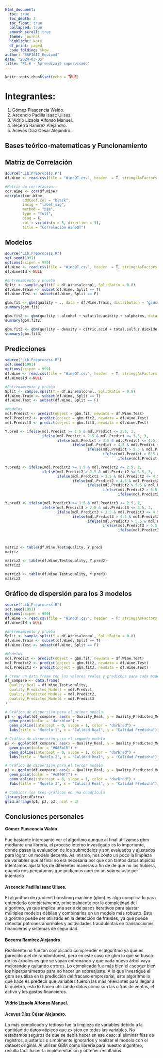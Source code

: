 ```yaml
---
html_document:
  toc: true
  toc_depth: 3
  toc_float: true
  collapsed: true
  smooth_scroll: true
  theme: journal
  highlight: kate
  df_print: paged
  code_folding: show
author: "SSPIAII_Equipo4"
date: "2024-03-05"
title: "P1.6 - Aprendizaje supervisado"
---
```


```r
knitr::opts_chunk$set(echo = TRUE)
```

# Integrantes:<br> 
  1. Gómez Plascencia Waldo.<br>
  2. Ascencio Padilla Isaac Ulises.<br>
  3. Vidrio Lizaola Alfonso Manuel.<br>
  4. Becerra Ramírez Alejandro.<br>
  5. Aceves Díaz César Alejandro.<br>

## Bases teórico-matematicas y Funcionamiento



## Matriz de Correlación
```r
source("Lib.Preprocess.R")
df.Wine <- read.csv(file = "WineQT.csv", header  = T, stringsAsFactors = F)

#Matriz de correlación.
cor.Wine <- cor(df.Wine)
corrplot(cor.Wine,
        addCoef.col = "black",
        insig = "label_sig",
        method = "pie",
        type = "full",
        diag = F,
        col = viridis(n = 5, direction = 1),
        title = "Correlación WineQT")


```

## Modelos
```r
source("Lib.Preprocess.R")
set.seed(1991)
options(scipen = 999)
df.Wine <- read.csv(file = "WineQT.csv", header  = T, stringsAsFactors = F)
df.Wine$Id <-NULL

#Entrenamiento y prueba
Split <- sample.split(Y = df.Wine$alcohol, SplitRatio = 0.8)
df.Wine.Train <- subset(df.Wine, Split == T)
df.Wine.Test <- subset(df.Wine, Split == F)

gbm.fit <- gbm(quality ~ ., data = df.Wine.Train, distribution = "gaussian", n.trees = 1000, interaction.depth = 3, shrinkage = 0.01, cv.folds = 5, verbose = T)
summary(gbm.fit)

gbm.fit2 <- gbm(quality ~ alcohol + volatile.acidity + sulphates, data = df.Wine.Train, distribution = "gaussian", n.trees = 1000, interaction.depth = 3, shrinkage = 0.01, cv.folds = 5, verbose = T)
summary(gbm.fit2)

gbm.fit3 <- gbm(quality ~ density + citric.acid + total.sulfur.dioxide, data = df.Wine.Train, distribution = "gaussian", n.trees = 1000, interaction.depth = 3, shrinkage = 0.01, cv.folds = 5, verbose = T)
summary(gbm.fit3)
```

## Predicciones
```r
source("Lib.Preprocess.R")
set.seed(1991)
options(scipen = 999)
df.Wine <- read.csv(file = "WineQT.csv", header  = T, stringsAsFactors = F)
df.Wine$Id <-NULL

#Entrenamiento y prueba
Split <- sample.split(Y = df.Wine$alcohol, SplitRatio = 0.8)
df.Wine.Train <- subset(df.Wine, Split == T)
df.Wine.Test <- subset(df.Wine, Split == F)

#Modelos
mdl.Predict <- predict(object = gbm.fit, newdata = df.Wine.Test)
mdl.Predict2 <- predict(object = gbm.fit2, newdata = df.Wine.Test)
mdl.Predict3 <- predict(object = gbm.fit3, newdata = df.Wine.Test)

Y.pred <- ifelse(mdl.Predict >= 1.5 & mdl.Predict <= 2.5, 2,
                 ifelse(mdl.Predict > 2.5 & mdl.Predict <= 3.5, 3,
                        ifelse(mdl.Predict > 3.5 & mdl.Predict <= 4.5, 4,
                               ifelse(mdl.Predict > 4.5 & mdl.Predict <= 5.5, 5,
                                      ifelse(mdl.Predict > 5.5 & mdl.Predict <= 6.5, 6,
                                             ifelse(mdl.Predict > 6.5 & mdl.Predict <= 7.5, 7,
                                                    ifelse(mdl.Predict > 7.5 & mdl.Predict <= 8.5, 8, NA)))))))

Y.pred2 <- ifelse(mdl.Predict2 >= 1.5 & mdl.Predict2 <= 2.5, 2,
                 ifelse(mdl.Predict2 > 2.5 & mdl.Predict2 <= 3.5, 3,
                        ifelse(mdl.Predict2 > 3.5 & mdl.Predict2 <= 4.5, 4,
                               ifelse(mdl.Predict2 > 4.5 & mdl.Predict2 <= 5.5, 5,
                                      ifelse(mdl.Predict2 > 5.5 & mdl.Predict2 <= 6.5, 6,
                                             ifelse(mdl.Predict2 > 6.5 & mdl.Predict2 <= 7.5, 7,
                                                    ifelse(mdl.Predict2 > 7.5 & mdl.Predict2 <= 8.5, 8, NA)))))))

Y.pred3 <- ifelse(mdl.Predict3 >= 1.5 & mdl.Predict3 <= 2.5, 2,
                 ifelse(mdl.Predict3 > 2.5 & mdl.Predict3 <= 3.5, 3,
                        ifelse(mdl.Predict3 > 3.5 & mdl.Predict3 <= 4.5, 4,
                               ifelse(mdl.Predict3 > 4.5 & mdl.Predict3 <= 5.5, 5,
                                      ifelse(mdl.Predict3 > 5.5 & mdl.Predict3 <= 6.5, 6,
                                             ifelse(mdl.Predict3 > 6.5 & mdl.Predict3 <= 7.5, 7,
                                                    ifelse(mdl.Predict3 > 7.5 & mdl.Predict3 <= 8.5, 8, NA)))))))



matriz <- table(df.Wine.Test$quality, Y.pred)
matriz

matriz2 <- table(df.Wine.Test$quality, Y.pred2)
matriz2

matriz3 <- table(df.Wine.Test$quality, Y.pred3)
matriz3
```

## Gráfico de dispersión para los 3 modelos
```r
source("Lib.Preprocess.R")
set.seed(1991)
options(scipen = 999)
df.Wine <- read.csv(file = "WineQT.csv", header  = T, stringsAsFactors = F)
df.Wine$Id <-NULL

#Entrenamiento y prueba
Split <- sample.split(Y = df.Wine$alcohol, SplitRatio = 0.8)
df.Wine.Train <- subset(df.Wine, Split == T)
df.Wine.Test <- subset(df.Wine, Split == F)

#Modelos
mdl.Predict <- predict(object = gbm.fit, newdata = df.Wine.Test)
mdl.Predict2 <- predict(object = gbm.fit2, newdata = df.Wine.Test)
mdl.Predict3 <- predict(object = gbm.fit3, newdata = df.Wine.Test)

# Crear un data frame con los valores reales y predichos para cada modelo
df_compare <- data.frame(
  Quality_Real = df.Wine.Test$quality,
  Quality_Predicted_Model1 = mdl.Predict,
  Quality_Predicted_Model2 = mdl.Predict2,
  Quality_Predicted_Model3 = mdl.Predict3
)

# Gráfico de dispersión para el primer modelo
p1 <- ggplot(df_compare, aes(x = Quality_Real, y = Quality_Predicted_Model1)) +
  geom_point(color = "darkblue") +
  geom_abline(intercept = 0, slope = 1, color = "darkred") +
  labs(title = "Modelo 1", x = "Calidad Real", y = "Calidad Predicha")

# Gráfico de dispersión para el segundo modelo
p2 <- ggplot(df_compare, aes(x = Quality_Real, y = Quality_Predicted_Model2)) +
  geom_point(color = "#008b15") +
  geom_abline(intercept = 0, slope = 1, color = "darkred") +
  labs(title = "Modelo 2", x = "Calidad Real", y = "Calidad Predicha")

# Gráfico de dispersión para el tercer modelo
p3 <- ggplot(df_compare, aes(x = Quality_Real, y = Quality_Predicted_Model3)) +
  geom_point(color = "#c800ff") +
  geom_abline(intercept = 0, slope = 1, color = "darkred") +
  labs(title = "Modelo 3", x = "Calidad Real", y = "Calidad Predicha")

# Combinar los tres gráficos en una cuadrícula
library(gridExtra)
grid.arrange(p1, p2, p3, ncol = 3)
```

## Conclusiones personales 

#### Gómez Plascencia Waldo.<br> 
Fue bastante interesante ver el algoritmo aunque al final utilizamos gbm mediante una libreria, el proceso interno investigado es lo importante, donde pasan la evaluacion de los submodelos y son evaluados y ajustados para lograr un modelo decente.
Asi mismo, nos costo un poco la limpieza de variables que al final no era necesaria por que con tantos datos atipicos intentamos ajustarlos de diferentes maneras a fin de de que no los hubiera, cuando nos percatamos que podiamos caer en un sobreajuste por intentarlo

#### Ascencio Padilla Isaac Ulises.<br> 
El algoritmo de gradient boostinng machine (gbm) es algo complicado para entenderlo completamente, principalmente por la complejidad del algoritmo, ya que implica una serie de pasos iterativos para ajustar múltiples modelos débiles y combinarlos en un modelo más robusto.
Este algoritmo puede ser utilizado en la detección de fraudes, ya que puede detectar patrones anormales y acitividades fraudulentas en transacciones financieras y sistemas de seguridad.

#### Becerra Ramírez Alejandro.<br>
Realmente no fue tan complicado comprender el algoritmo ya que es parecido a el de randomforest, pero en este caso de gbm lo que se busca de los árboles es que se vayan entrenando y que cada nuevo árbol vaya mejorando y quitando errores. Lo complicado fue más bien el escoger bien los hiperparámetros para no hacer un sobreajuste.
A lo que investigué el gbm se utiliza en la predicción del fracaso empresarial, este algoritmo lo que hace es predecir que variables fueron las más relevantes para llegar a la quiebra, esto lo hacen utilizando datos como son las cifras de ventas, el activo y los gastos financieros.

#### Vidrio Lizaola Alfonso Manuel.<br>


#### Aceves Díaz César Alejandro.<br> 
Lo más complicado y tedioso fue la limpieza de variables debido a la cantidad de datos 
atípicos que existen en todas las variables. No estabamos seguros de que se debía hacer
en ese caso: si eliminar filas de registros, ajustarlos o simplmente ignorarlos y realizar el modelo con el dataset original. Al utilizar GBM como librería para nuestro
algoritmo, resulto fácil hacer la implementación y obtener resultados. 

